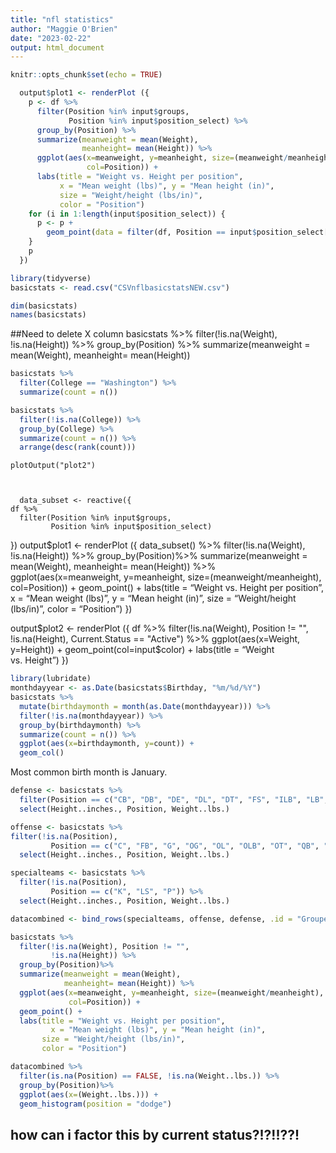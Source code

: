 ```yaml
---
title: "nfl statistics"
author: "Maggie O'Brien"
date: "2023-02-22"
output: html_document
---
```


```r
knitr::opts_chunk$set(echo = TRUE)
```

```r
  output$plot1 <- renderPlot ({
    p <- df %>%
      filter(Position %in% input$groups,
             Position %in% input$position_select) %>%
      group_by(Position) %>%
      summarize(meanweight = mean(Weight),
                meanheight= mean(Height)) %>%
      ggplot(aes(x=meanweight, y=meanheight, size=(meanweight/meanheight), 
                 col=Position)) +
      labs(title = "Weight vs. Height per position",
           x = "Mean weight (lbs)", y = "Mean height (in)",
           size = "Weight/height (lbs/in)",
           color = "Position")
    for (i in 1:length(input$position_select)) {
      p <- p + 
        geom_point(data = filter(df, Position == input$position_select[i])) 
    }
    p
  })
````

```r
library(tidyverse)
basicstats <- read.csv("CSVnflbasicstatsNEW.csv")

dim(basicstats)
names(basicstats)
```
##Need to delete X column
basicstats %>%
      filter(!is.na(Weight), !is.na(Height)) %>%
      group_by(Position) %>%
      summarize(meanweight = mean(Weight),
                meanheight= mean(Height)) 

```r
basicstats %>%
  filter(College == "Washington") %>%
  summarize(count = n())
```

```r
basicstats %>%
  filter(!is.na(College)) %>%
  group_by(College) %>%
  summarize(count = n()) %>%
  arrange(desc(rank(count)))
```

                              
    plotOutput("plot2")
    
    
    
      data_subset <- reactive({
    df %>%
      filter(Position %in% input$groups,
             Position %in% input$position_select) 
  })
  output$plot1 <- renderPlot ({
    data_subset() %>%
      filter(!is.na(Weight), !is.na(Height)) %>%
      group_by(Position)%>%
      summarize(meanweight = mean(Weight),
                meanheight= mean(Height)) %>%
      ggplot(aes(x=meanweight, y=meanheight, size=(meanweight/meanheight), 
                 col=Position)) +
      geom_point() +
      labs(title = "Weight vs. Height per position",
           x = "Mean weight (lbs)", y = "Mean height (in)",
           size = "Weight/height (lbs/in)",
           color = "Position")
  })
  
  output$plot2 <- renderPlot ({
    df %>%
      filter(!is.na(Weight), Position != "",
             !is.na(Height), Current.Status == "Active") %>%
      ggplot(aes(x=Weight, y=Height)) +
      geom_point(col=input$color) +
      labs(title = "Weight vs. Height")
  })

```r
library(lubridate)
monthdayyear <- as.Date(basicstats$Birthday, "%m/%d/%Y")
basicstats %>%
  mutate(birthdaymonth = month(as.Date(monthdayyear))) %>%
  filter(!is.na(monthdayyear)) %>%
  group_by(birthdaymonth) %>%
  summarize(count = n()) %>%
  ggplot(aes(x=birthdaymonth, y=count)) +
  geom_col() 

```
Most common birth month is January.


```r
defense <- basicstats %>%
  filter(Position == c("CB", "DB", "DE", "DL", "DT", "FS", "ILB", "LB", "MLB", "NT", "SAF", "SS")) %>%
  select(Height..inches., Position, Weight..lbs.)

offense <- basicstats %>%
filter(!is.na(Position),
         Position == c("C", "FB", "G", "OG", "OL", "OLB", "OT", "QB", "RB", "WR", "T", "TE")) %>%
  select(Height..inches., Position, Weight..lbs.)

specialteams <- basicstats %>%
  filter(!is.na(Position),
         Position == c("K", "LS", "P")) %>%
  select(Height..inches., Position, Weight..lbs.)

datacombined <- bind_rows(specialteams, offense, defense, .id = "Grouped Teams")
```

```r
basicstats %>%
  filter(!is.na(Weight), Position != "",
         !is.na(Height)) %>%
  group_by(Position)%>%
  summarize(meanweight = mean(Weight),
            meanheight= mean(Height)) %>%
  ggplot(aes(x=meanweight, y=meanheight, size=(meanweight/meanheight), 
             col=Position)) +
  geom_point() +
  labs(title = "Weight vs. Height per position",
         x = "Mean weight (lbs)", y = "Mean height (in)",
       size = "Weight/height (lbs/in)",
       color = "Position")
```

```r
datacombined %>%
  filter(is.na(Position) == FALSE, !is.na(Weight..lbs.)) %>%
  group_by(Position)%>%
  ggplot(aes(x=(Weight..lbs.))) + 
  geom_histogram(position = "dodge")
```
## how can i factor this by current status?!?!!??!

